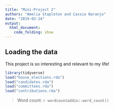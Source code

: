 ```yaml
---
title: "Mini-Project 2"
authors: "Amelia Stapleton and Cassie Naranjo"
date: "2019-03-24"
output: 
  html_document:
    code_folding: show
---
```


## Loading the data

This project is so interesting and relevant to my life!

```r
library(tidyverse)
load("house_elections.rda")
load("candidates.rda")
load("committees.rda")
load("contributions.rda")
```

> Word count: `r wordcountaddin::word_count()`